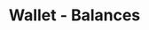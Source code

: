 ---
title: 'Wallet - Balances'
openapi: '/en/api-reference/openapi-en.json GET /wallet/v1/{chain}/{walletAddress}/balance'
---